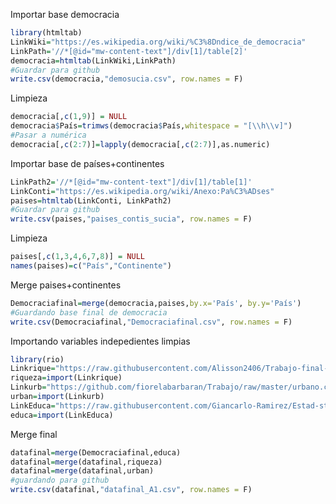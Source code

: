 Importar base democracia
```r
library(htmltab)
LinkWiki="https://es.wikipedia.org/wiki/%C3%8Dndice_de_democracia"
LinkPath='//*[@id="mw-content-text"]/div[1]/table[2]'
democracia=htmltab(LinkWiki,LinkPath)
#Guardar para github
write.csv(democracia,"demosucia.csv", row.names = F)
```
Limpieza
```r
democracia[,c(1,9)] = NULL
democracia$País=trimws(democracia$País,whitespace = "[\\h\\v]")
#Pasar a numérica
democracia[,c(2:7)]=lapply(democracia[,c(2:7)],as.numeric)
```
Importar base de países+continentes
```r
LinkPath2='//*[@id="mw-content-text"]/div[1]/table[1]'
LinkConti="https://es.wikipedia.org/wiki/Anexo:Pa%C3%ADses"
paises=htmltab(LinkConti, LinkPath2)
#Guardar para github
write.csv(paises,"paises_contis_sucia", row.names = F)
```

Limpieza
```r
paises[,c(1,3,4,6,7,8)] = NULL
names(paises)=c("País","Continente")
```
Merge paises+continentes
```r
Democraciafinal=merge(democracia,paises,by.x='País', by.y='País')
#Guardando base final de democracia
write.csv(Democraciafinal,"Democraciafinal.csv", row.names = F)
```


Importando variables indepedientes limpias
```r
library(rio)
Linkrique="https://raw.githubusercontent.com/Alisson2406/Trabajo-final-de-estadistica/master/Riqueza.csv"
riqueza=import(Linkrique)
Linkurb="https://github.com/fiorelabarbaran/Trabajo/raw/master/urbano.csv"
urban=import(Linkurb)
LinkEduca="https://raw.githubusercontent.com/Giancarlo-Ramirez/Estad-stica-2---Teor-a/master/EducacionFinal.csv"
educa=import(LinkEduca)
```
Merge final
```r
datafinal=merge(Democraciafinal,educa)
datafinal=merge(datafinal,riqueza)
datafinal=merge(datafinal,urban)
#guardando para github
write.csv(datafinal,"datafinal_A1.csv", row.names = F)
```

